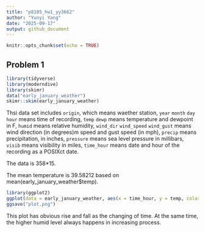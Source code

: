 ```yaml
---
title: "p8105_hw1_yy3662"
author: "Yunyi Yang"
date: "2025-09-17"
output: github_document
---
```


```r
knitr::opts_chunk$set(echo = TRUE)
```

## Problem 1

```r
library(tidyverse)
library(moderndive)
library(skimr)
data("early_january_weather")
skimr::skim(early_january_weather)

```

Thsi data set includes `origin`, which means waether station, `year` `month` `day` `hour` means time of recording, `temp` `dewp` means temperature and dewpoint in F, `humid` means relative humidity, `wind_dir` `wind_speed` `wind_gust` means wind direction (in degrees)m speed and gust speed (in mph), `precip` means precipitation, in inches, `pressure` means sea level pressure in millibars, `visib` means visibility in miles, `time_hour` means date and hour of the recording as a POSIXct date.

The data is 358*15.

The mean temperature is 39.58212 based on mean(early_january_weather$temp).

```r
library(ggplot2)
ggplot(data = early_january_weather, aes(x = time_hour, y = temp, color = humid)) + geom_point()
ggsave("plot.png")
```

This plot has obvious rise and fall as the changing of time. At the same time, the higher humid level always happens in increasing process.